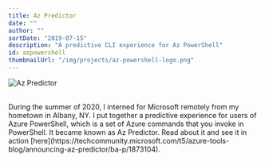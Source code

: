 ```yaml
---
title: Az Predictor
date: ""
author: ""
sortDate: "2019-07-15"
description: "A predictive CLI experience for Az PowerShell"
id: azpowershell
thumbnailUrl: "/img/projects/az-powershell-logo.png"
---
```


![Az Predictor](/img/projects/az-predictor.gif)

<br />
During the summer of 2020, I interned for Microsoft remotely from my hometown in
Albany, NY. I put together a predictive experience for users of Azure PowerShell,
which is a set of Azure commands that you invoke in PowerShell. It became known as
Az Predictor. Read about it and see it in action [here](https://techcommunity.microsoft.com/t5/azure-tools-blog/announcing-az-predictor/ba-p/1873104).

